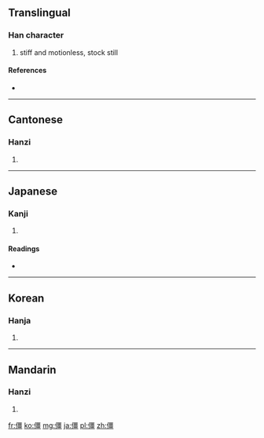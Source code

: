==Translingual==

===Han character===
{{Han char|rn=9|rad=人|as=13|sn=15|four=2121<sub>6</sub>|canj=人一田一 (OMWM)}}

# stiff and motionless, stock still

====References====
* {{Han ref|kx=0118.060|dkj=01158|dj=0250.170|hdz=10224.030|uh=50F5|ud=20725|bh=BBF8|bd=48120}}

----

==Cantonese==

===Hanzi===
{{yue-hanzi|jyut=|y=geung1}}

# {{defn|Cantonese|sort=人13}}

----

==Japanese==

===Kanji===
{{ja-kanji|grade=|rs=人13}}

# {{defn|Japanese|sort=人13}}

====Readings====
* {{ja-readings|on=[[きょう]] (kyō)|kun=[[たおれる]] (taoreru)}}

----

==Korean==

===Hanja===
{{ko-hanja|hangeul=강|rv=gang|mr=kang}}

# {{defn|Korean|sort=人13}}

----

==Mandarin==

===Hanzi===
{{cmn-hanzi|pin=[[jiāng]] ([[jiang1]])|wg=chiang<sup>1</sup>}}

# {{defn|Mandarin|sort=人13}}

[[fr:僵]]
[[ko:僵]]
[[mg:僵]]
[[ja:僵]]
[[pl:僵]]
[[zh:僵]]